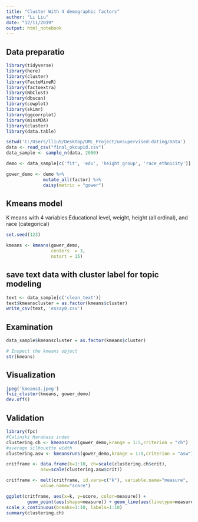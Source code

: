 ```yaml
---
title: "Cluster With 4 demographic factors"
author: "Li Liu"
date: "12/11/2019"
output: html_notebook
---
```



## Data preparatio
```r
library(tidyverse)
library(here)
library(cluster)
library(FactoMineR)
library(factoextra)
library(NbClust)
library(dbscan)
library(cowplot)
library(skimr)
library(ggcorrplot)
library(missMDA)
library(cluster)
library(data.table)

setwd('C:/Users/lliu9/Desktop/UML_Project/unsupervised-dating/Data')
data <- read_csv("final_okcupid.csv")
data_sample <- sample_n(data, 2000)

demo <- data_sample[c('fit', 'edu', 'height_group', 'race_ethnicity')]

gower_demo <- demo %>%
              mutate_all(factor) %>% 
              daisy(metric = "gower")
```

## Kmeans model
K means with 4 variables:Educational level, weight, height (all ordinal), and race (categorical) 

```r
set.seed(123)

kmeans <- kmeans(gower_demo, 
                 centers  = 3,
                 nstart = 15)

```

## save text data with cluster label for topic modeling 
```r
text <- data_sample[c('clean_text')]
text$kmeanscluster = as.factor(kmeans$cluster)
write_csv(text, 'essay0.csv')
```



## Examination
```r
data_sample$kmeanscluster = as.factor(kmeans$cluster)

# Inspect the kmeans object
str(kmeans)
```


## Visualization
```r
jpeg('kmeans3.jpeg')
fviz_cluster(kmeans, gower_demo)
dev.off()
```



## Validation

```r
library(fpc)
#Calinski Harabasz index
clustering.ch <- kmeansruns(gower_demo,krange = 1:5,criterion = "ch")
#average silhouette width 
clustering.asw <- kmeansruns(gower_demo,krange = 1:5,criterion = "asw")

critframe <- data.frame(k=1:10, ch=scale(clustering.ch$crit),
             asw=scale(clustering.asw$crit))

critframe <- melt(critframe, id.vars=c("k"), variable.name="measure",
             value.name="score")

ggplot(critframe, aes(x=k, y=score, color=measure)) +
        geom_point(aes(shape=measure)) + geom_line(aes(linetype=measure)) +
scale_x_continuous(breaks=1:10, labels=1:10)
summary(clustering.ch)


```

